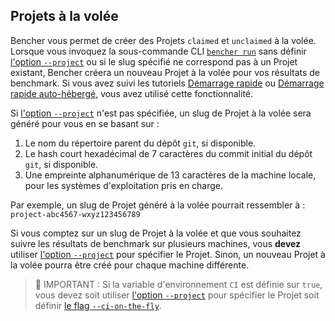 ## Projets à la volée

Bencher vous permet de créer des Projets `claimed` et `unclaimed` à la volée.
Lorsque vous invoquez la sous-commande CLI <code><a href="/fr/docs/explanation/bencher-run/">bencher run</a></code> sans définir [l'option `--project`][project option] ou si le slug spécifié ne correspond pas à un Projet existant, Bencher créera un nouveau Projet à la volée pour vos résultats de benchmark.
Si vous avez suivi les tutoriels [Démarrage rapide][quick start] ou [Démarrage rapide auto-hébergé][self-hosted quick start],
vous avez utilisé cette fonctionnalité.

Si [l'option `--project`][project option] n'est pas spécifiée, un slug de Projet à la volée sera généré pour vous en se basant sur :

1. Le nom du répertoire parent du dépôt `git`, si disponible.
2. Le hash court hexadécimal de 7 caractères du commit initial du dépôt `git`, si disponible.
3. Une empreinte alphanumérique de 13 caractères de la machine locale, pour les systèmes d'exploitation pris en charge.

Par exemple, un slug de Projet généré à la volée pourrait ressembler à : `project-abc4567-wxyz123456789`

Si vous comptez sur un slug de Projet à la volée et que vous souhaitez suivre les résultats de benchmark sur plusieurs machines, vous **devez** utiliser [l'option `--project`][project option] pour spécifier le Projet.
Sinon, un nouveau Projet à la volée pourra être créé pour chaque machine différente.

> 🐰 IMPORTANT : Si la variable d'environnement `CI` est définie sur `true`,
> vous devez soit utiliser [l'option `--project`][project option] pour spécifier le Projet
> soit définir [le flag `--ci-on-the-fly`][ci on the fly].

[project option]: /fr/docs/explanation/bencher-run/#--project-project
[quick start]: /fr/docs/tutorial/quick-start/
[self-hosted quick start]: /fr/docs/tutorial/docker/
[ci on the fly]: /fr/docs/explanation/bencher-run/#--ci-on-the-fly
